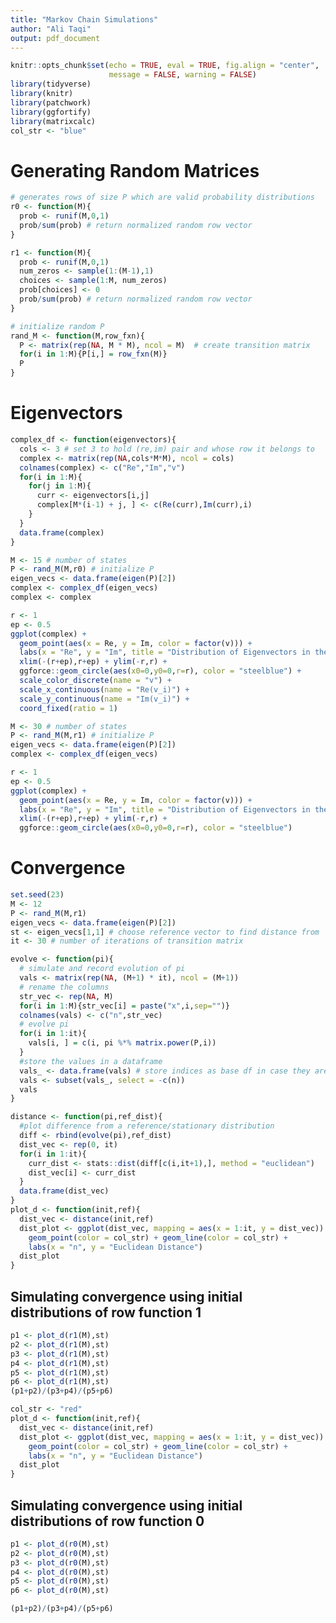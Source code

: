 ```yaml
---
title: "Markov Chain Simulations"
author: "Ali Taqi"
output: pdf_document
---
```


```r
knitr::opts_chunk$set(echo = TRUE, eval = TRUE, fig.align = "center", 
                      message = FALSE, warning = FALSE)
library(tidyverse)
library(knitr)
library(patchwork)
library(ggfortify)
library(matrixcalc)
col_str <- "blue"
```

# Generating Random Matrices

```r
# generates rows of size P which are valid probability distributions
r0 <- function(M){
  prob <- runif(M,0,1)
  prob/sum(prob) # return normalized random row vector
}

r1 <- function(M){
  prob <- runif(M,0,1)
  num_zeros <- sample(1:(M-1),1)
  choices <- sample(1:M, num_zeros)
  prob[choices] <- 0
  prob/sum(prob) # return normalized random row vector
}
```

```r
# initialize random P
rand_M <- function(M,row_fxn){
  P <- matrix(rep(NA, M * M), ncol = M)  # create transition matrix
  for(i in 1:M){P[i,] = row_fxn(M)}
  P
}
```

\newpage

# Eigenvectors

```r
complex_df <- function(eigenvectors){
  cols <- 3 # set 3 to hold (re,im) pair and whose row it belongs to
  complex <- matrix(rep(NA,cols*M*M), ncol = cols)
  colnames(complex) <- c("Re","Im","v")
  for(i in 1:M){
    for(j in 1:M){
      curr <- eigenvectors[i,j]
      complex[M*(i-1) + j, ] <- c(Re(curr),Im(curr),i) 
    }
  }
  data.frame(complex)
}
```

```r
M <- 15 # number of states
P <- rand_M(M,r0) # initialize P 
eigen_vecs <- data.frame(eigen(P)[2])
complex <- complex_df(eigen_vecs)
complex <- complex
```

```r
r <- 1
ep <- 0.5
ggplot(complex) + 
  geom_point(aes(x = Re, y = Im, color = factor(v))) + 
  labs(x = "Re", y = "Im", title = "Distribution of Eigenvectors in the Complex Plane (r0)") +
  xlim(-(r+ep),r+ep) + ylim(-r,r) +
  ggforce::geom_circle(aes(x0=0,y0=0,r=r), color = "steelblue") +
  scale_color_discrete(name = "v") +
  scale_x_continuous(name = "Re(v_i)") +
  scale_y_continuous(name = "Im(v_i)") +
  coord_fixed(ratio = 1)
```

```r
M <- 30 # number of states
P <- rand_M(M,r1) # initialize P 
eigen_vecs <- data.frame(eigen(P)[2])
complex <- complex_df(eigen_vecs)
```

```r
r <- 1
ep <- 0.5
ggplot(complex) + 
  geom_point(aes(x = Re, y = Im, color = factor(v))) + 
  labs(x = "Re", y = "Im", title = "Distribution of Eigenvectors in the Complex Plane (r1)") +
  xlim(-(r+ep),r+ep) + ylim(-r,r) +
  ggforce::geom_circle(aes(x0=0,y0=0,r=r), color = "steelblue")
```

\newpage

# Convergence

```r
set.seed(23)
M <- 12 
P <- rand_M(M,r1)
eigen_vecs <- data.frame(eigen(P)[2])
st <- eigen_vecs[1,1] # choose reference vector to find distance from
it <- 30 # number of iterations of transition matrix
```

```r
evolve <- function(pi){
  # simulate and record evolution of pi
  vals <- matrix(rep(NA, (M+1) * it), ncol = (M+1))
  # rename the columns
  str_vec <- rep(NA, M)
  for(i in 1:M){str_vec[i] = paste("x",i,sep="")}
  colnames(vals) <- c("n",str_vec)
  # evolve pi 
  for(i in 1:it){
    vals[i, ] = c(i, pi %*% matrix.power(P,i))
  }
  #store the values in a dataframe
  vals_ <- data.frame(vals) # store indices as base df in case they are needed
  vals <- subset(vals_, select = -c(n))
  vals
}
```

```r
distance <- function(pi,ref_dist){
  #plot difference from a reference/stationary distribution
  diff <- rbind(evolve(pi),ref_dist)
  dist_vec <- rep(0, it)
  for(i in 1:it){
    curr_dist <- stats::dist(diff[c(i,it+1),], method = "euclidean")
    dist_vec[i] <- curr_dist
  }
  data.frame(dist_vec)
}
plot_d <- function(init,ref){
  dist_vec <- distance(init,ref)
  dist_plot <- ggplot(dist_vec, mapping = aes(x = 1:it, y = dist_vec)) + 
    geom_point(color = col_str) + geom_line(color = col_str) +
    labs(x = "n", y = "Euclidean Distance")
  dist_plot
}
```

## Simulating convergence using initial distributions of row function 1

```r
p1 <- plot_d(r1(M),st)
p2 <- plot_d(r1(M),st)
p3 <- plot_d(r1(M),st)
p4 <- plot_d(r1(M),st)
p5 <- plot_d(r1(M),st)
p6 <- plot_d(r1(M),st)
(p1+p2)/(p3+p4)/(p5+p6)
```

```r
col_str <- "red"
plot_d <- function(init,ref){
  dist_vec <- distance(init,ref)
  dist_plot <- ggplot(dist_vec, mapping = aes(x = 1:it, y = dist_vec)) + 
    geom_point(color = col_str) + geom_line(color = col_str) +
    labs(x = "n", y = "Euclidean Distance")
  dist_plot
}
```

## Simulating convergence using initial distributions of row function 0

```r
p1 <- plot_d(r0(M),st)
p2 <- plot_d(r0(M),st)
p3 <- plot_d(r0(M),st)
p4 <- plot_d(r0(M),st)
p5 <- plot_d(r0(M),st)
p6 <- plot_d(r0(M),st)

(p1+p2)/(p3+p4)/(p5+p6)
```
